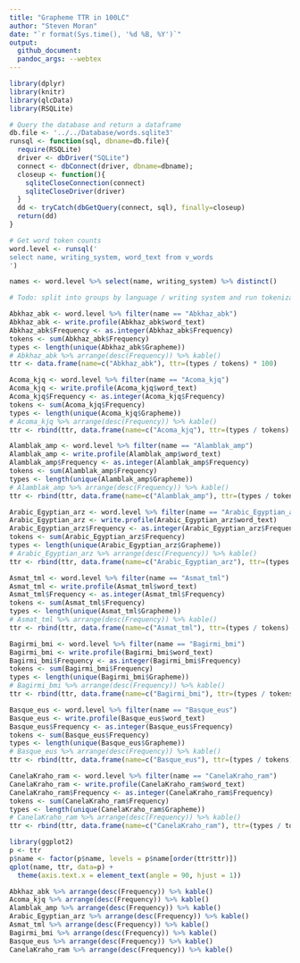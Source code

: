 ```yaml
---
title: "Grapheme TTR in 100LC"
author: "Steven Moran"
date: "`r format(Sys.time(), '%d %B, %Y')`"
output:
  github_document:
  pandoc_args: --webtex
---
```


```r
library(dplyr)
library(knitr)
library(qlcData)
library(RSQLite)
```

```r
# Query the database and return a dataframe
db.file <- '../../Database/words.sqlite3'
runsql <- function(sql, dbname=db.file){
  require(RSQLite)
  driver <- dbDriver("SQLite")
  connect <- dbConnect(driver, dbname=dbname);
  closeup <- function(){
    sqliteCloseConnection(connect)
    sqliteCloseDriver(driver)
  }
  dd <- tryCatch(dbGetQuery(connect, sql), finally=closeup)
  return(dd)
}
```

```r
# Get word token counts
word.level <- runsql('
select name, writing_system, word_text from v_words
')
```

```r
names <- word.level %>% select(name, writing_system) %>% distinct()
```

```r
# Todo: split into groups by language / writing system and run tokenization on those
```

```r
Abkhaz_abk <- word.level %>% filter(name == "Abkhaz_abk")
Abkhaz_abk <- write.profile(Abkhaz_abk$word_text)
Abkhaz_abk$Frequency <- as.integer(Abkhaz_abk$Frequency)
tokens <- sum(Abkhaz_abk$Frequency)
types <- length(unique(Abkhaz_abk$Grapheme))
# Abkhaz_abk %>% arrange(desc(Frequency)) %>% kable()
ttr <- data.frame(name=c("Abkhaz_abk"), ttr=(types / tokens) * 100)
```

```r
Acoma_kjq <- word.level %>% filter(name == "Acoma_kjq")
Acoma_kjq <- write.profile(Acoma_kjq$word_text)
Acoma_kjq$Frequency <- as.integer(Acoma_kjq$Frequency)
tokens <- sum(Acoma_kjq$Frequency)
types <- length(unique(Acoma_kjq$Grapheme))
# Acoma_kjq %>% arrange(desc(Frequency)) %>% kable()
ttr <- rbind(ttr, data.frame(name=c("Acoma_kjq"), ttr=(types / tokens) * 100))
```

```r
Alamblak_amp <- word.level %>% filter(name == "Alamblak_amp")
Alamblak_amp <- write.profile(Alamblak_amp$word_text)
Alamblak_amp$Frequency <- as.integer(Alamblak_amp$Frequency)
tokens <- sum(Alamblak_amp$Frequency)
types <- length(unique(Alamblak_amp$Grapheme))
# Alamblak_amp %>% arrange(desc(Frequency)) %>% kable()
ttr <- rbind(ttr, data.frame(name=c("Alamblak_amp"), ttr=(types / tokens) * 100))
```

```r
Arabic_Egyptian_arz <- word.level %>% filter(name == "Arabic_Egyptian_arz")
Arabic_Egyptian_arz <- write.profile(Arabic_Egyptian_arz$word_text)
Arabic_Egyptian_arz$Frequency <- as.integer(Arabic_Egyptian_arz$Frequency)
tokens <- sum(Arabic_Egyptian_arz$Frequency)
types <- length(unique(Arabic_Egyptian_arz$Grapheme))
# Arabic_Egyptian_arz %>% arrange(desc(Frequency)) %>% kable()
ttr <- rbind(ttr, data.frame(name=c("Arabic_Egyptian_arz"), ttr=(types / tokens) * 100))
```

```r
Asmat_tml <- word.level %>% filter(name == "Asmat_tml")
Asmat_tml <- write.profile(Asmat_tml$word_text)
Asmat_tml$Frequency <- as.integer(Asmat_tml$Frequency)
tokens <- sum(Asmat_tml$Frequency)
types <- length(unique(Asmat_tml$Grapheme))
# Asmat_tml %>% arrange(desc(Frequency)) %>% kable()
ttr <- rbind(ttr, data.frame(name=c("Asmat_tml"), ttr=(types / tokens) * 100))
```

```r
Bagirmi_bmi <- word.level %>% filter(name == "Bagirmi_bmi")
Bagirmi_bmi <- write.profile(Bagirmi_bmi$word_text)
Bagirmi_bmi$Frequency <- as.integer(Bagirmi_bmi$Frequency)
tokens <- sum(Bagirmi_bmi$Frequency)
types <- length(unique(Bagirmi_bmi$Grapheme))
# Bagirmi_bmi %>% arrange(desc(Frequency)) %>% kable()
ttr <- rbind(ttr, data.frame(name=c("Bagirmi_bmi"), ttr=(types / tokens) * 100))
```

```r
Basque_eus <- word.level %>% filter(name == "Basque_eus")
Basque_eus <- write.profile(Basque_eus$word_text)
Basque_eus$Frequency <- as.integer(Basque_eus$Frequency)
tokens <- sum(Basque_eus$Frequency)
types <- length(unique(Basque_eus$Grapheme))
# Basque_eus %>% arrange(desc(Frequency)) %>% kable()
ttr <- rbind(ttr, data.frame(name=c("Basque_eus"), ttr=(types / tokens) * 100))
```

```r
CanelaKraho_ram <- word.level %>% filter(name == "CanelaKraho_ram")
CanelaKraho_ram <- write.profile(CanelaKraho_ram$word_text)
CanelaKraho_ram$Frequency <- as.integer(CanelaKraho_ram$Frequency)
tokens <- sum(CanelaKraho_ram$Frequency)
types <- length(unique(CanelaKraho_ram$Grapheme))
# CanelaKraho_ram %>% arrange(desc(Frequency)) %>% kable()
ttr <- rbind(ttr, data.frame(name=c("CanelaKraho_ram"), ttr=(types / tokens) * 100))
```

```r
library(ggplot2)
p <- ttr
p$name <- factor(p$name, levels = p$name[order(ttr$ttr)])
qplot(name, ttr, data=p) +
  theme(axis.text.x = element_text(angle = 90, hjust = 1))
```

```r
Abkhaz_abk %>% arrange(desc(Frequency)) %>% kable()
Acoma_kjq %>% arrange(desc(Frequency)) %>% kable()
Alamblak_amp %>% arrange(desc(Frequency)) %>% kable()
Arabic_Egyptian_arz %>% arrange(desc(Frequency)) %>% kable()
Asmat_tml %>% arrange(desc(Frequency)) %>% kable()
Bagirmi_bmi %>% arrange(desc(Frequency)) %>% kable()
Basque_eus %>% arrange(desc(Frequency)) %>% kable()
CanelaKraho_ram %>% arrange(desc(Frequency)) %>% kable()
```